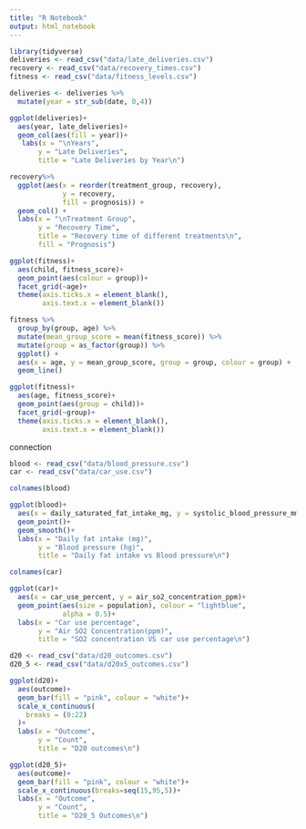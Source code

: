 ```yaml
---
title: "R Notebook"
output: html_notebook
---
```


```r
library(tidyverse)
deliveries <- read_csv("data/late_deliveries.csv")
recovery <- read_csv("data/recovery_times.csv")
fitness <- read_csv("data/fitness_levels.csv")
```

```r
deliveries <- deliveries %>% 
  mutate(year = str_sub(date, 0,4))

ggplot(deliveries)+
  aes(year, late_deliveries)+
  geom_col(aes(fill = year))+
   labs(x = "\nYears",
       y = "Late Deliveries",
       title = "Late Deliveries by Year\n")
```
```r
recovery%>% 
  ggplot(aes(x = reorder(treatment_group, recovery),
             y = recovery,
             fill = prognosis)) + 
  geom_col() +
  labs(x = "\nTreatment Group",
       y = "Recovery Time",
       title = "Recovery time of different treatments\n",
       fill = "Prognosis")
```
```r
ggplot(fitness)+
  aes(child, fitness_score)+
  geom_point(aes(colour = group))+
  facet_grid(~age)+
  theme(axis.ticks.x = element_blank(),
        axis.text.x = element_blank())
```

```r
fitness %>%
  group_by(group, age) %>% 
  mutate(mean_group_score = mean(fitness_score)) %>%
  mutate(group = as_factor(group)) %>% 
  ggplot() +
  aes(x = age, y = mean_group_score, group = group, colour = group) +
  geom_line()
```


```r
ggplot(fitness)+
  aes(age, fitness_score)+
  geom_point(aes(group = child))+
  facet_grid(~group)+
  theme(axis.ticks.x = element_blank(),
        axis.text.x = element_blank())
```
connection 
```r
blood <- read_csv("data/blood_pressure.csv")
car <- read_csv("data/car_use.csv")
```
```r
colnames(blood)
```

```r
ggplot(blood)+
  aes(x = daily_saturated_fat_intake_mg, y = systolic_blood_pressure_mm_hg)+
  geom_point()+
  geom_smooth()+
  labs(x = "Daily fat intake (mg)",
       y = "Blood pressure (hg)",
       title = "Daily fat intake vs Blood pressure\n")
```
```r
colnames(car)
```

```r
ggplot(car)+
  aes(x = car_use_percent, y = air_so2_concentration_ppm)+
  geom_point(aes(size = population), colour = "lightblue",
             alpha = 0.5)+
  labs(x = "Car use percentage",
       y = "Air SO2 Concentration(ppm)",
       title = "SO2 concentration VS car use percentage\n")
```

```r
d20 <- read_csv("data/d20_outcomes.csv")
d20_5 <- read_csv("data/d20x5_outcomes.csv")
```

```r
ggplot(d20)+
  aes(outcome)+
  geom_bar(fill = "pink", colour = "white")+
  scale_x_continuous(
    breaks = (0:22)
  )+
  labs(x = "Outcome",
       y = "Count",
       title = "D20 outcomes\n")
```

```r
ggplot(d20_5)+
  aes(outcome)+
  geom_bar(fill = "pink", colour = "white")+
  scale_x_continuous(breaks=seq(15,95,5))+
  labs(x = "Outcome",
       y = "Count",
       title = "D20_5 Outcomes\n")
```





